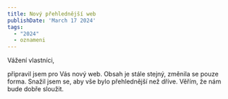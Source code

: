 ```yaml
---
title: Nový přehlednější web
publishDate: 'March 17 2024'
tags:
  - "2024"
  - oznameni
---
```


Vážení vlastníci,

připravil jsem pro Vás nový web. Obsah je stále stejný, změnila se pouze forma. Snažil jsem se, aby vše bylo přehlednější než dříve. Věřím, že nám bude dobře sloužit.
